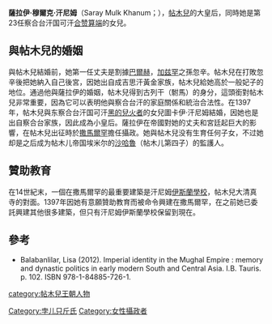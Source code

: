 '''薩拉伊·穆爾克·汗尼姆'''（Saray Mulk Khanum；{{bd|1343年||1406年}}），[[帖木兒|帖木兒]]的大皇后，同時她是第23任察合台汗国可汗[[合赞算端|合赞算端]]的女兒。

==與帖木兒的婚姻==
與帖木兒結婚前，她第一任丈夫是割據[[巴爾赫|巴爾赫]]，[[加兹罕|加兹罕]]之孫忽辛。帖木兒在打敗忽辛後把她納入自己後宮，因她出自成吉思汗黃金家族，帖木兒給她高於一般妃子的地位。通過他與薩拉伊的婚姻，帖木兒得到古列干（駙馬）的身分，這頭銜對帖木兒非常重要，因為它可以表明他與察合台汗的家庭關係和統治合法性。在1397年，帖木兒與东察合台汗国可汗[[黑的兒火者|黑的兒火者]]的女兒圖卡伊·汗尼姆結婚，因她也是出自察合台家族，因此成為小皇后。薩拉伊在帝國對她的丈夫和宮廷起巨大的影響，在帖木兒出征時於[[撒馬爾罕|撒馬爾罕]]擔任攝政。她與帖木兒没有生育任何子女，不过她却是之后成为帖木儿帝国埃米尔的[[沙哈魯|沙哈魯]]（帖木儿第四子）的監護人。

==贊助教育==
在14世紀末，一個在撒馬爾罕的最重要建築是汗尼姆[[伊斯蘭學校|伊斯蘭學校]]，帖木兒大清真寺的對面。1397年因她有意願贊助教育而被命令興建在撒馬爾罕，在之前她已委託興建其他很多建築，但只有汗尼姆伊斯蘭學校保留到現在。

==參考==
*Balabanlilar, Lisa (2012). Imperial identity in the Mughal Empire : memory and dynastic politics in early modern South and Central Asia. I.B. Tauris. p. 102. ISBN 978-1-84885-726-1.

[[Category:孛儿只斤氏|Category:孛儿只斤氏]]
[[Category:女性攝政者|Category:女性攝政者]]
[[category:帖木兒王朝人物|category:帖木兒王朝人物]]